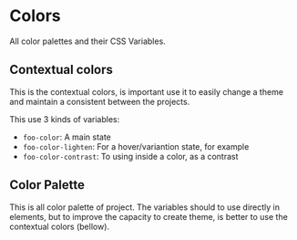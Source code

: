 
<Meta title="Getting Started/Styles/Colors" />

# Colors

All color palettes and their CSS Variables.

## Contextual colors

This is the contextual colors, is important use it to easily change a theme and maintain a consistent between the projects.

This use 3 kinds of variables:

- `foo-color`: A main state
- `foo-color-lighten`: For a hover/variantion state, for example
- `foo-color-contrast`: To using inside a color, as a contrast

<ColorPalette>
  <ColorItem
    title="Primary"
    subtitle="Primary color, used in the most of cases"
    colors={[
      'var(--primary-color)',
      'var(--primary-color-lighten)',
      'var(--primary-color-contrast)',
    ]}
  />
  <ColorItem
    title="Secondary"
    subtitle="Secondary color, used in some cases"
    colors={[
      'var(--secondary-color)',
      'var(--secondary-color-lighten)',
      'var(--secondary-color-contrast)',
    ]}
  />
   <ColorItem
    title="Info"
    subtitle="info color, used for example in neutral/information results"
    colors={[
      'var(--info-color)',
      'var(--info-color-lighten)',
      'var(--info-color-contrast)',
    ]}
  />
  <ColorItem
    title="Success"
    subtitle="Success color, used for example in nice results"
    colors={[
      'var(--success-color)',
      'var(--success-color-lighten)',
      'var(--success-color-contrast)',
    ]}
  />
  <ColorItem
    title="Danger"
    subtitle="Danger color, used for example in errors"
    colors={[
      'var(--danger-color)',
      'var(--danger-color-lighten)',
      'var(--danger-color-contrast)',
    ]}
  />
  <ColorItem
    title="Warning"
    subtitle="Warning color, used for example in warnings"
    colors={[
      'var(--warning-color)',
      'var(--warning-color-lighten)',
      'var(--warning-color-contrast)',
    ]}
  />
  <ColorItem
    title="Text"
    subtitle="Used just in text colors"
    colors={['var(--text-color)', 'var(--text-color-lighten)']}
  />
</ColorPalette>

## Color Palette

This is all color palette of project. The variables should to use directly in elements, but to improve the capacity to create theme, is better to use the contextual colors (bellow).

<ColorPalette>
  <ColorItem
    title="Monochrome"
    colors={[
      'var(--white)',
      'var(--light-gray)',
      'var(--dark-gray)',
    ]}
  />
  <ColorItem
    title="Blue"
    colors={[
      'var(--lightest-blue)',
      'var(--light-blue)',
      'var(--link-blue)',
      'var(--medium-blue)',
      'var(--dark-blue)',
    ]}
  />
  <ColorItem
    title="Tech Blue"
    colors={[
      'var(--tech-blue)',
      'var(--dark-tech-blue)',
    ]}
  />
  <ColorItem title="Green" colors={['var(--light-green)', 'var(--green)']} />
  <ColorItem title="Red" colors={['var(--light-red)', 'var(--red)']} />
  <ColorItem title="Yellow" colors={['var(--light-yellow)', 'var(--yellow)']} />
</ColorPalette>